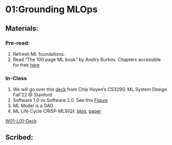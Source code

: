 # 01:Grounding MLOps {.unnumbered}

## Materials: \

### Pre-read:
1. Refresh ML foundations.
2. Read "The 100 page ML book" by Andiry Burkov. Chapters accessible for free [here](https://themlbook.com/wiki/doku.php)

### In-Class
1. We will go over this [deck](https://docs.google.com/presentation/d/1bhjgRelQ0O5FnYCOGiCVWg_SkfRcZ9bffQsgk6yAaL0/edit#slide=id.gb3e5cf682f_0_261) from Chip Huyen's CS329S: ML System Design Fall'22 @ Stanford
2. Software 1.0 vs Software 2.0. See this [Figure](./data/newton2.png)
3. ML Model is a DAG 
4. ML Life Cycle CRISP-ML9(Q): [blog](https://ml-ops.org/content/crisp-ml), [paper](https://arxiv.org/abs/2003.05155)

[W01-L01-Deck](https://docs.google.com/presentation/d/1G2aMDawcGXl-yY3z72emIZ-5PRFsWTEjASBOUGo8MHs/edit?usp=sharing)

## Scribed: \

